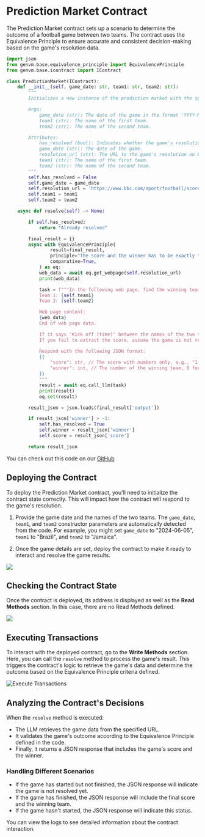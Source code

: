# Prediction Market Contract

The Prediction Market contract sets up a scenario to determine the outcome of a football game between two teams. The contract uses the Equivalence Principle to ensure accurate and consistent decision-making based on the game's resolution data.

```python filename="PredictionMarket" copy
import json
from genvm.base.equivalence_principle import EquivalencePrinciple
from genvm.base.icontract import IContract

class PredictionMarket(IContract):
    def __init__(self, game_date: str, team1: str, team2: str):
        """
        Initializes a new instance of the prediction market with the specified game date and teams.

        Args:
            game_date (str): The date of the game in the format 'YYYY-MM-DD'.
            team1 (str): The name of the first team.
            team2 (str): The name of the second team.

        Attributes:
            has_resolved (bool): Indicates whether the game's resolution has been processed. Default is False.
            game_date (str): The date of the game.
            resolution_url (str): The URL to the game's resolution on BBC Sport.
            team1 (str): The name of the first team.
            team2 (str): The name of the second team.
        """
        self.has_resolved = False
        self.game_date = game_date
        self.resolution_url = 'https://www.bbc.com/sport/football/scores-fixtures/' + game_date
        self.team1 = team1
        self.team2 = team2

    async def resolve(self) -> None:

        if self.has_resolved:
            return "Already resolved"

        final_result = {}
        async with EquivalencePrinciple(
                result=final_result,
                principle="The score and the winner has to be exactly the same",
                comparative=True,
            ) as eq:
            web_data = await eq.get_webpage(self.resolution_url)
            print(web_data)

            task = f"""In the following web page, find the winning team in a matchup between the following teams:
            Team 1: {self.team1}
            Team 2: {self.team2}

            Web page content:
            {web_data}
            End of web page data.

            If it says "Kick off [time]" between the names of the two teams, it means the game hasn't started yet.
            If you fail to extract the score, assume the game is not resolved yet.

            Respond with the following JSON format:
            {{
                "score": str, // The score with numbers only, e.g., "1:2", or "-" if the game is not resolved yet
                "winner": int, // The number of the winning team, 0 for draw, or -1 if the game is not yet finished
            }}
            """
            result = await eq.call_llm(task)
            print(result)
            eq.set(result)

        result_json = json.loads(final_result['output'])

        if result_json['winner'] > -1:
            self.has_resolved = True
            self.winner = result_json['winner']
            self.score = result_json['score']

        return result_json
```

You can check out this code on our [GitHub](https://github.com/yeagerai/genlayer-simulator/blob/main/examples/contracts/football_prediction_market.py)

## Deploying the Contract

To deploy the Prediction Market contract, you'll need to initialize the contract state correctly. This will impact how the contract will respond to the game's resolution.

1. Provide the game date and the names of the two teams. The `game_date`, `team1`, and `team2` constructor parameters are automatically detected from the code. For example, you might set `game_date` to "2024-06-05", `team1` to "Brazil", and `team2` to "Jamaica".

2. Once the game details are set, deploy the contract to make it ready to interact and resolve the game results.


<Image src="/predicton-deploy.png" width={700} height={700} />

## Checking the Contract State

Once the contract is deployed, its address is displayed as well as the **Read Methods** section. In this case, there are no Read Methods defined.

<Image src="/prediction-contract-state.png" width={700} height={700} />

## Executing Transactions

To interact with the deployed contract, go to the **Write Methods** section. Here, you can call the `resolve` method to process the game's result. This triggers the contract's logic to retrieve the game's data and determine the outcome based on the Equivalence Principle criteria defined.

<Image src="/prediction-resolve.png" alt="Execute Transactions" width={700} height={700} />

## Analyzing the Contract's Decisions

When the `resolve` method is executed:

- The LLM retrieves the game data from the specified URL.
- It validates the game's outcome according to the Equivalence Principle defined in the code.
- Finally, it returns a JSON response that includes the game's score and the winner.

### Handling Different Scenarios

- If the game has started but not finished, the JSON response will indicate the game is not resolved yet.
- If the game has finished, the JSON response will include the final score and the winning team.
- If the game hasn't started, the JSON response will indicate this status.

You can view the logs to see detailed information about the contract interaction.